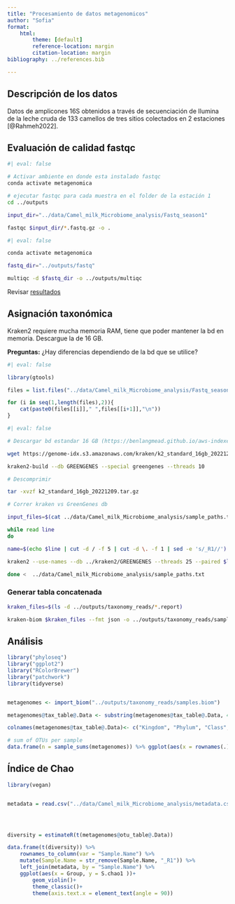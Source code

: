 ```yaml
---
title: "Procesamiento de datos metagenomicos"
author: "Sofia"
format: 
    html:
        theme: [default]
        reference-location: margin
        citation-location: margin
bibliography: ../references.bib

---
```


## Descripción de los datos

Datos de amplicones 16S obtenidos a través de secuenciación de Ilumina de la leche cruda de 133 camellos de tres sitios colectados en 2 estaciones [@Rahmeh2022]. 

## Evaluación de calidad fastqc

```bash
#| eval: false

# Activar ambiente en donde esta instalado fastqc
conda activate metagenomica

# ejecutar fastqc para cada muestra en el folder de la estación 1
cd ../outputs

input_dir="../data/Camel_milk_Microbiome_analysis/Fastq_season1"

fastqc $input_dir/*.fastq.gz -o .

```

```bash
#| eval: false

conda activate metagenomica

fastq_dir="../outputs/fastq"

multiqc -d $fastq_dir -o ../outputs/multiqc
```

Revisar [resultados](outputs/multiqc/multiqc_report.html)


## Asignación taxonómica

Kraken2 requiere mucha memoria RAM, tiene que poder mantener la bd en memoria. Descargue la de 16 GB. 

**Preguntas:** ¿Hay diferencias dependiendo de la bd que se utilice?

```r
#| eval: false

library(gtools)

files = list.files("../data/Camel_milk_Microbiome_analysis/Fastq_season1", pattern = ".fastq.gz", full.names = T) %>% mixedsort()

for (i in seq(1,length(files),2)){
    cat(paste0(files[[i]]," ",files[[i+1]],"\n"))
}
```

```bash
#| eval: false

# Descargar bd estandar 16 GB (https://benlangmead.github.io/aws-indexes/k2)

wget https://genome-idx.s3.amazonaws.com/kraken/k2_standard_16gb_20221209.tar.gz

kraken2-build --db GREENGENES --special greengenes --threads 10

# Descomprimir

tar -xvzf k2_standard_16gb_20221209.tar.gz

# Correr kraken vs GreenGenes db

input_files=$(cat ../data/Camel_milk_Microbiome_analysis/sample_paths.txt)

while read line
do 

name=$(echo $line | cut -d / -f 5 | cut -d \. -f 1 | sed -e 's/_R1//')

kraken2 --use-names --db ../kraken2/GREENGENES --threads 25 --paired $line --output ../outputs/taxonomy_reads/$name.kraken --report ../outputs/taxonomy_reads/$name.report

done <  ../data/Camel_milk_Microbiome_analysis/sample_paths.txt

```

### Generar tabla concatenada

```bash

kraken_files=$(ls -d ../outputs/taxonomy_reads/*.report)

kraken-biom $kraken_files --fmt json -o ../outputs/taxonomy_reads/samples.biom

```


## Análisis 


```r
library("phyloseq")
library("ggplot2")
library("RColorBrewer")
library("patchwork")
library(tidyverse)


metagenomes <- import_biom("../outputs/taxonomy_reads/samples.biom")

metagenomes@tax_table@.Data <- substring(metagenomes@tax_table@.Data, 4)

colnames(metagenomes@tax_table@.Data)<- c("Kingdom", "Phylum", "Class", "Order", "Family", "Genus", "Species")

# sum of OTUs per sample
data.frame(n = sample_sums(metagenomes)) %>% ggplot(aes(x = rownames(.), y = n))+geom_col()
```


## Índice de Chao 

```r
library(vegan)


metadata = read.csv("../data/Camel_milk_Microbiome_analysis/metadata.csv", header = T) %>% select(Sample.Name, Lat_Lon, Group)




diversity = estimateR(t(metagenomes@otu_table@.Data))

data.frame(t(diversity)) %>% 
    rownames_to_column(var = "Sample.Name") %>% 
    mutate(Sample.Name = str_remove(Sample.Name, "_R1")) %>%
    left_join(metadata, by = "Sample.Name") %>%
    ggplot(aes(x = Group, y = S.chao1 ))+
        geom_violin()+
        theme_classic()+
        theme(axis.text.x = element_text(angle = 90))
```




